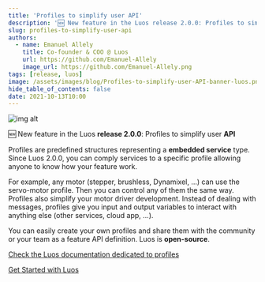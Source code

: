 ```yaml
---
title: 'Profiles to simplify user API'
description: '🆕 New feature in the Luos release 2.0.0: Profiles to simplify user API'
slug: profiles-to-simplify-user-api
authors:
  - name: Emanuel Allely
    title: Co-founder & COO @ Luos
    url: https://github.com/Emanuel-Allely
    image_url: https://github.com/Emanuel-Allely.png
tags: [release, luos]
image: /assets/images/blog/Profiles-to-simplify-user-API-banner-luos.png
hide_table_of_contents: false
date: 2021-10-13T10:00
---
```


![img alt](/assets/images/blog/profiles-luos.png)

🆕 New feature in the Luos **release 2.0.0**: Profiles to simplify user **API**

<!--truncate-->

Profiles are predefined structures representing a **embedded service** type. Since Luos 2.0.0, you can comply services to a specific profile allowing anyone to know how your feature work.

For example, any motor (stepper, brushless, Dynamixel, ...) can use the servo-motor profile. Then you can control any of them the same way. Profiles also simplify your motor driver development. Instead of dealing with messages, profiles give you input and output variables to interact with anything else (other services, cloud app, ...).

You can easily create your own profiles and share them with the community or your team as a feature API definition. Luos is **open-source**.

[Check the Luos documentation dedicated to profiles](/documentation/luos-technology/services/profile)

[Get Started with Luos](/tutorials/get-started)

